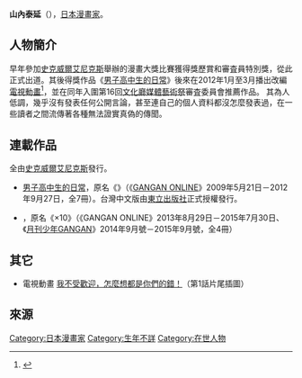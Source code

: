 {{multiple issues|
{{Notability Unreferenced|time=2016-09-13T14:58:31+00:00}}
{{Primarysources|time=2016-09-13T14:58:31+00:00}}
}}
{{Infobox 漫畫家
| 姓名               = 山內泰延
| 職業               = [[漫畫家|漫畫家]]
| 圖像               = 
| 圖像大小           = 
| 圖像說明           = 
| 本名               = 
| 日語原文           = 山内 泰延
| 英文名             = 
| 假名               = やまうち やすのぶ
| 羅馬字             = Yamauchi Yasunobu
| 性別               =
| 國籍               = {{JPN}}
| 出生日期           = 
| 出生地點           = 
| 逝世日期           = 
| 逝世地點           = 
| 活躍時期           = 
| 類型               = 
| 出道作品           = 
| 代表作品           = 《[[男子高中生的日常|男子高中生的日常]]》
| 獎項               = 
| 簽名               = 
| 官方網站           = 
| 附註               = 
}}
{{japanese|japanese=山内 泰延|kana=やまうち やすのぶ|romaji=Yamauchi Yasunobu}}
{{漫畫}}
'''山內泰延'''（{{lang-ja|山内 泰延}}），[[日本|日本]][[漫畫家|漫畫家]]。

== 人物簡介 ==
早年參加[[史克威爾艾尼克斯|史克威爾艾尼克斯]]舉辦的漫畫大獎比賽獲得獎歷賞和審査員特別獎，從此正式出道。其後得獎作品《[[男子高中生的日常|男子高中生的日常]]》後來在2012年1月至3月播出改編[[電視動畫|電視動畫]]<ref>{{Cite web|url=http://www.ganganonline.com/special/danshinichijyo/|title=電視動畫「男子高中生的日常」－GANGAN ONLINE -SQUARE ENIX-|work=[[GANGAN_ONLINE|GANGAN ONLINE]]|publisher=[[史克威爾艾尼克斯|史克威爾艾尼克斯]]|accessdate=2016-09-13|language=ja|deadurl=yes|archiveurl=https://web.archive.org/web/20160307114300/http://www.ganganonline.com/special/danshinichijyo/|archivedate=2016-03-07}}</ref>，並在同年入圍第16回[[文化廳媒體藝術祭|文化廳媒體藝術祭]]審査委員會推薦作品。
其為人低調，幾乎沒有發表任何公開言論，甚至連自己的個人資料都沒怎麼發表過，在一些讀者之間流傳著各種無法證實真偽的傳聞。

== 連載作品 ==
; 全由[[史克威爾艾尼克斯|史克威爾艾尼克斯]]發行。
* [[男子高中生的日常|男子高中生的日常]]，原名《{{lang|ja|男子高校生の日常}}》（《[[GANGAN_ONLINE|GANGAN ONLINE]]》2009年5月21日－2012年9月27日，全7冊）。台灣中文版由[[東立出版社|東立出版社]]正式授權發行。
* {{link-ja|十罪|罪×10}}，原名《{{lang|ja|罪}}×10》（《GANGAN ONLINE》2013年8月29日－2015年7月30日、《[[月刊少年GANGAN|月刊少年GANGAN]]》2014年9月號－2015年9月號，全4冊）

== 其它 ==
* 電視動畫 [[我不受歡迎，怎麼想都是你們的錯！|我不受歡迎，怎麼想都是你們的錯！]]（第1話片尾插圖）

== 來源 ==
{{reflist}}

{{Manga-artist-stub}}
{{normdaten}}
{{DEFAULTSORT:Yamauchi Yasunobu}}
[[Category:日本漫畫家|Category:日本漫畫家]]
[[Category:生年不詳|Category:生年不詳]]
[[Category:在世人物|Category:在世人物]]